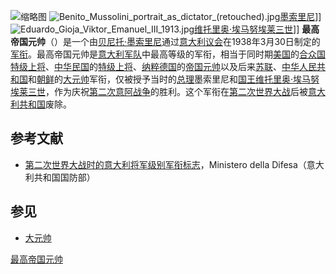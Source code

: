 [[File:Rank_insignia_of_primo_maresciallo_dell'impero_of_the_Italian_Army_(1940).png|缩略图]]
[[File:Benito_Mussolini_portrait_as_dictator_(retouched).jpg|thumb]][[墨索里尼|墨索里尼]]]]
[[File:Eduardo_Gioja_Viktor_Emanuel_III_1913.jpg|thumb]][[维托里奥·埃马努埃莱三世|维托里奥·埃马努埃莱三世]]]]
'''最高帝国元帅'''（{{lang-it|'''Primo maresciallo dell'Impero'''}}）是一个由[[贝尼托·墨索里尼|贝尼托·墨索里尼]]通过[[意大利议会|意大利议会]]在1938年3月30日制定的[[军衔|军衔]]。最高帝国元帅是[[意大利军队|意大利军队]]中最高等级的军衔，相当于同时期[[美国|美国]]的[[合众国特级上将|合众国特级上将]]、[[中华民国|中华民国]]的[[特级上将|特级上将]]、[[纳粹德国|纳粹德国]]的[[帝国元帅|帝国元帅]]以及后来[[苏联|苏联]]、[[中华人民共和国|中华人民共和国]]和[[朝鲜|朝鲜]]的[[大元帅|大元帅]]军衔，仅被授予当时的[[意大利总理列表|总理]]墨索里尼和[[意大利统治者列表|国王]][[维托里奥·埃马努埃莱三世|维托里奥·埃马努埃莱三世]]，作为庆祝[[第二次意阿战争|第二次意阿战争]]的胜利。这个军衔在[[第二次世界大战|第二次世界大战]]后被[[意大利共和国|意大利共和国]]废除。

==参考文献==
{{Reflist}}
*{{it}}[https://web.archive.org/web/20071223114422/http://www.esercito.difesa.it/root/uniformi/gradi_spalline_2GMg.asp 第二次世界大战时的意大利将军级别军衔标志]，Ministero della Difesa（意大利共和国国防部）

==参见==
*[[大元帅|大元帅]]

{{義大利元帥}}
{{Italy-stub}}

[[Category:最高帝国元帅|]]